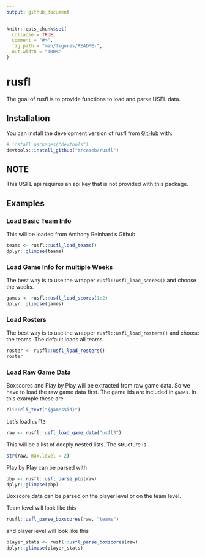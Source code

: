 ```yaml
---
output: github_document
---
```


<!-- README.md is generated from README.Rmd. Please edit that file -->

```r
knitr::opts_chunk$set(
  collapse = TRUE,
  comment = "#>",
  fig.path = "man/figures/README-",
  out.width = "100%"
)
```

# rusfl

<!-- badges: start -->
<!-- badges: end -->

The goal of rusfl is to provide functions to load and parse USFL data.

## Installation

You can install the development version of rusfl from [GitHub](https://github.com/) with:

``` r
# install.packages("devtools")
devtools::install_github("mrcaseb/rusfl")
```

## NOTE

This USFL api requires an api key that is not provided with this package.

## Examples

### Load Basic Team Info

This will be loaded from Anthony Reinhard's Github.

```r
teams <- rusfl::usfl_load_teams()
dplyr::glimpse(teams)
```

### Load Game Info for multiple Weeks

The best way is to use the wrapper `rusfl::usfl_load_scores()` and choose the weeks. 

```r
games <- rusfl::usfl_load_scores(1:2)
dplyr::glimpse(games)
```

### Load Rosters

The best way is to use the wrapper `rusfl::usfl_load_rosters()` and choose the teams. The default loads all teams.

```r
roster <- rusfl::usfl_load_rosters()
roster
```

### Load Raw Game Data

Boxscores and Play by Play will be extracted from raw game data. So we have to load the raw game data first. The game ids are included in `games`. In this example these are 

```r
cli::cli_text("{games$id}")
```

Let's load `usfl3`

```r
raw <- rusfl::usfl_load_game_data("usfl3")
```

This will be a list of deeply nested lists. The structure is

```r
str(raw, max.level = 2)
```

Play by Play can be parsed with

```r
pbp <- rusfl::usfl_parse_pbp(raw)
dplyr::glimpse(pbp)
```

Boxscore data can be parsed on the player level or on the team level.

Team level will look like this

```r
rusfl::usfl_parse_boxscores(raw, "teams")
```

and player level will look like this

```r
player_stats <- rusfl::usfl_parse_boxscores(raw)
dplyr::glimpse(player_stats)
```
